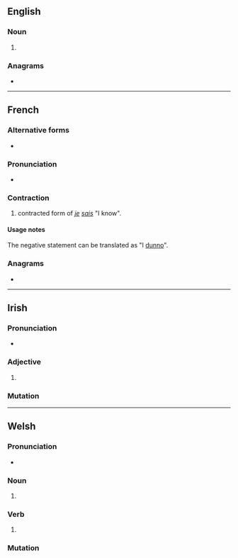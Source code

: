 {{also|cháis}}
==English==

===Noun===
{{head|en|noun form}}

# {{plural of|en|chai}}

===Anagrams===
* {{anagrams|en|a=achis|Chias|chias}}

----

==French==

===Alternative forms===
* {{l|fr|ché}}

===Pronunciation===
* {{fr-IPA|ché}}

===Contraction===
{{head|fr|contractions}}

# {{lb|fr|informal}} contracted form of ''[[je]] [[sais]]'' "I know".

====Usage notes====
The negative statement {{m|fr|chais pas}} can be translated as "I [[dunno]]".

===Anagrams===
* {{l|fr|chias}}

----

==Irish==

===Pronunciation===
* {{IPA|ga|[xaʃ]}}

===Adjective===
{{head|ga|mutated adjective}}

# {{ga-lenition of|cais}}

===Mutation===
{{ga-mut-cons|c|ais}}

----

==Welsh==

===Pronunciation===
* {{IPA|cy|/χai̯s/}}

===Noun===
{{head|cy|mutated noun}}

# {{aspirate mutation of|cy|cais}}

===Verb===
{{head|cy|mutated verb}}

# {{aspirate mutation of|cy|cais}}

===Mutation===
{{cy-mut-auto|cais}}